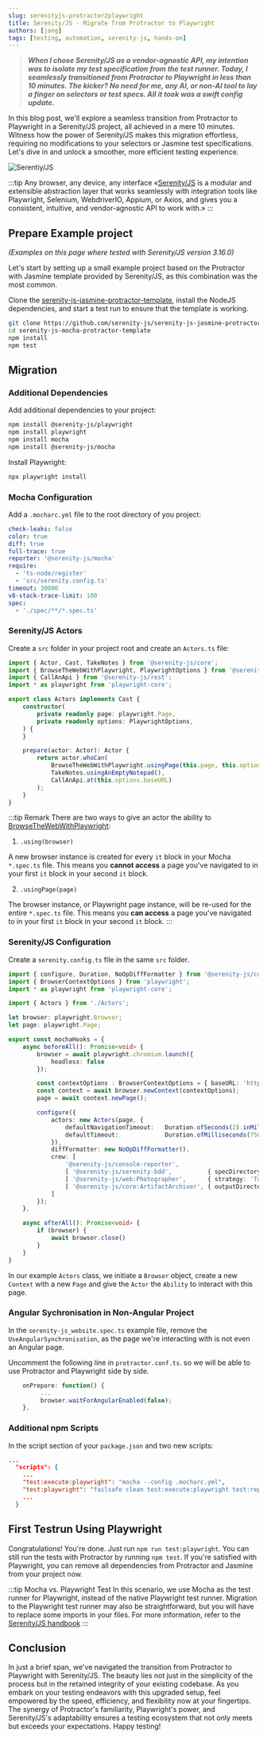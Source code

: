```yaml
---
slug: serenityjs-protractor2playwright
title: Serenity/JS - Migrate from Protractor to Playwright
authors: [jang]
tags: [testing, automation, serenity-js, hands-on]
---
```

>***When I chose Serenity/JS as a vendor-agnostic API, my intention was to isolate my test specification from the test runner.
Today, I seamlessly transitioned from Protractor to Playwright in less than 10 minutes. 
The kicker? No need for me, any AI, or non-AI tool to lay a finger on selectors or test specs. 
All it took was a swift config update.***

In this blog post, we'll explore a seamless transition from Protractor to Playwright
in a Serenity/JS project, all achieved in a mere 10 minutes. Witness how the power 
of Serenity/JS makes this migration effortless, requiring no modifications to your 
selectors or Jasmine test specifications. Let's dive in and unlock a smoother,
more efficient testing experience.

![Serentiy/JS](/img/SerenityJS.png)

:::tip Any browser, any device, any interface
«[Serenity/JS](https://serenity-js.org/) is a modular and extensible abstraction 
layer that works seamlessly with integration tools like Playwright, 
Selenium, WebdriverIO, Appium, or Axios, and gives you a consistent, 
intuitive, and vendor-agnostic API to work with.»
:::

## Prepare Example project

_(Examples on this page where tested with Serenity/JS version 3.16.0)_

Let's start by setting up a small example project based on the Protractor with Jasmine 
template provided by Serenity/JS, as this combination was the most common.

Clone the [serenity-js-jasmine-protractor-template](https://github.com/serenity-js/serenity-js-jasmine-protractor-template), 
install the NodeJS dependencies, and start a test run to ensure that the template is working.

```sh
git clone https://github.com/serenity-js/serenity-js-jasmine-protractor-template.git
cd serenity-js-mocha-protractor-template
npm install
npm test
```
## Migration

### Additional Dependencies

Add additional dependencies to your project:

```sh
npm install @serenity-js/playwright
npm install playwright
npm install mocha
npm install @serenity-js/mocha
```

Install Playwright:
```sh
npx playwright install
```

### Mocha Configuration

Add a `.mocharc.yml` file to the root directory of you project:

```yml title=".mocharc.yml"
check-leaks: false
color: true
diff: true
full-trace: true
reporter: '@serenity-js/mocha'
require:
  - 'ts-node/register'
  - 'src/serenity.config.ts'
timeout: 30000
v8-stack-trace-limit: 100
spec:
  - './spec/**/*.spec.ts'
```
### Serenity/JS Actors

Create a `src` folder in your project root and create an `Actors.ts` file:

```ts title="./src/Actors.ts"
import { Actor, Cast, TakeNotes } from '@serenity-js/core';
import { BrowseTheWebWithPlaywright, PlaywrightOptions } from '@serenity-js/playwright';
import { CallAnApi } from '@serenity-js/rest';
import * as playwright from 'playwright-core';

export class Actors implements Cast {
    constructor(
        private readonly page: playwright.Page,
        private readonly options: PlaywrightOptions,
    ) {
    }

    prepare(actor: Actor): Actor {
        return actor.whoCan(
            BrowseTheWebWithPlaywright.usingPage(this.page, this.options),
            TakeNotes.usingAnEmptyNotepad(),
            CallAnApi.at(this.options.baseURL)
        );
    }
}
```
:::tip Remark
There are two ways to give an actor the ability 
to [BrowseTheWebWithPlaywright](https://serenity-js.org/api/playwright/class/BrowseTheWebWithPlaywright/):
1. `.using(browser)`

A new browser instance is created for every `it` block in your Mocha `*.spec.ts` file. 
This means you **cannot access** a page you've navigated to in your first `it` block 
in your second `it` block.

2. `.usingPage(page)`

The browser instance, or Playwright page instance, will be re-used for the entire
`*.spec.ts` file. 
This means you **can access** a page you've navigated to in your first `it` block in 
your second `it` block.
:::

### Serenity/JS Configuration

Create a `serenity.config.ts` file in the same `src` folder.

```ts title="./src/serenity.config.ts"
import { configure, Duration, NoOpDiffFormatter } from '@serenity-js/core';
import { BrowserContextOptions } from 'playwright';
import * as playwright from 'playwright-core';

import { Actors } from './Actors';

let browser: playwright.Browser;
let page: playwright.Page;

export const mochaHooks = {
    async beforeAll(): Promise<void> {
        browser = await playwright.chromium.launch({
            headless: false
        });

        const contextOptions : BrowserContextOptions = { baseURL: 'https://serenity-js.org' }
        const context = await browser.newContext(contextOptions);
        page = await context.newPage();

        configure({
            actors: new Actors(page, {
                defaultNavigationTimeout:   Duration.ofSeconds(2).inMilliseconds(),
                defaultTimeout:             Duration.ofMilliseconds(750).inMilliseconds(),
            }),
            diffFormatter: new NoOpDiffFormatter(),
            crew: [
                '@serenity-js/console-reporter',
                [ '@serenity-js/serenity-bdd',          { specDirectory: 'spec' }], 
                [ '@serenity-js/web:Photographer',      { strategy: 'TakePhotosOfInteractions'    } ],
                [ '@serenity-js/core:ArtifactArchiver', { outputDirectory: 'target/site/serenity' } ],
            ]
        });
    },

    async afterAll(): Promise<void> {
        if (browser) {
            await browser.close()
        }
    }
}
```

In our example `Actors` class, we initiate a `Browser` object, create a new
`Context` with a new `Page` and give the `Actor` the `Ability` to interact
with this page.

### Angular Sychronisation in Non-Angular Project

In the `serenity-js_website.spec.ts` example file, remove the `UseAngularSynchronisation`, as the page we're
interacting with is not even an Angular page.

Uncomment the following line in `protractor.conf.ts`. so we will be able to use
Protractor and Playwright side by side.

```js title="./protractor.conf.js"
    onPrepare: function() {
         ...
         browser.waitForAngularEnabled(false);
    },
```
### Additional npm Scripts

In the script section of your `package.json` and two new scripts:

```json title="./package.json"
...
  "scripts": {
    ...
    "test:execute:playwright": "mocha --config .mocharc.yml",
    "test:playwright": "failsafe clean test:execute:playwright test:report",
    ... 
  }
```

## First Testrun Using Playwright

Congratulations! You're done. Just run `npm run test:playwright`.
You can still run the tests with Protractor by running `npm test`. 
If you're satisfied with Playwright, you can remove all dependencies
from Protractor and Jasmine from your project now.

:::tip Mocha vs. Playwright Test
In this scenario, we use Mocha as the test runner for Playwright,
instead of the native Playwright test runner.
Migration to the Playwright test runner may also be straightforward,
but you will have to replace some imports in your files.
For more information, refer to the 
[Serenity/JS handbook](https://serenity-js.org/handbook/test-runners/playwright-test/#examples-and-project-templates)
:::

## Conclusion

In just a brief span, we've navigated the transition from Protractor to Playwright
with Serenity/JS. The beauty lies not just in the simplicity of the process but in 
the retained integrity of your existing codebase. As you embark on your testing 
endeavors with this upgraded setup, feel empowered by the speed, efficiency, 
and flexibility now at your fingertips. The synergy of Protractor's familiarity, 
Playwright's power, and Serenity/JS's adaptability ensures a testing ecosystem 
that not only meets but exceeds your expectations. Happy testing!